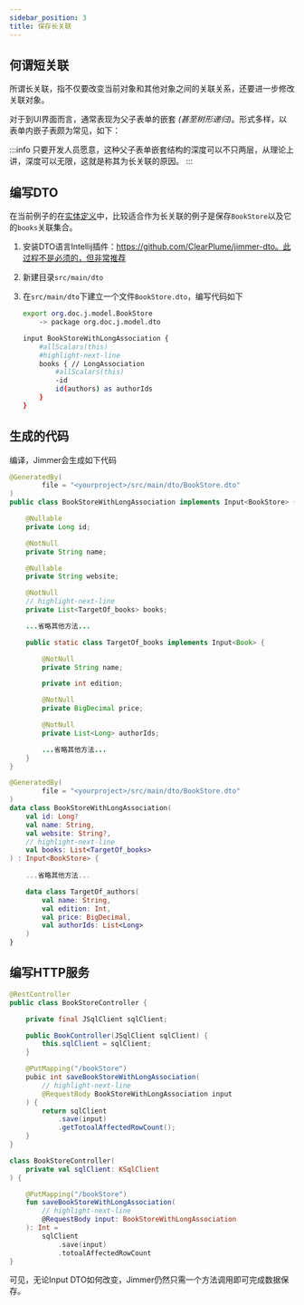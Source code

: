 ```yaml
---
sidebar_position: 3
title: 保存长关联
---
```



## 何谓短关联

所谓长关联，指不仅要改变当前对象和其他对象之间的关联关系，还要进一步修改关联对象。

对于到UI界面而言，通常表现为父子表单的嵌套 *(甚至树形递归)*。形式多样，以表单内嵌子表颇为常见，如下：

<LongAssociation/>

:::info
只要开发人员愿意，这种父子表单嵌套结构的深度可以不只两层，从理论上讲，深度可以无限，这就是称其为长关联的原因。
:::

## 编写DTO

在当前例子的在[实体定义](../../precondition#book)中，比较适合作为长关联的例子是保存`BookStore`以及它的`books`关联集合。

1.  安装DTO语言Intellij插件：https://github.com/ClearPlume/jimmer-dto。此过程不是必须的，但非常推荐

2.  新建目录`src/main/dto`

3.  在`src/main/dto`下建立一个文件`BookStore.dto`，编写代码如下

    ```sh title="BookStore.dto"
    export org.doc.j.model.BookStore
        -> package org.doc.j.model.dto

    input BookStoreWithLongAssociation {
        #allScalars(this)
        #highlight-next-line
        books { // LongAssociation
            #allScalars(this)
            -id
            id(authors) as authorIds
        }
    }
    ```
## 生成的代码

编译，Jimmer会生成如下代码

<Tabs groupId="language">
<TabItem value="java" label="Java">

```java title="BookStoreWithLongAssociation.java"
@GeneratedBy(
        file = "<yourproject>/src/main/dto/BookStore.dto"
)
public class BookStoreWithLongAssociation implements Input<BookStore> {

    @Nullable
    private Long id;

    @NotNull
    private String name;

    @Nullable
    private String website;

    @NotNull
    // highlight-next-line
    private List<TargetOf_books> books;

    ...省略其他方法...

    public static class TargetOf_books implements Input<Book> {

        @NotNull
        private String name;

        private int edition;

        @NotNull
        private BigDecimal price;

        @NotNull
        private List<Long> authorIds;

        ...省略其他方法...
    }
}
```

</TabItem>
<TabItem value="kotlin" label="Kotlin">

```kotlin title="BookStoreWithLongAssociation.kt"
@GeneratedBy(
        file = "<yourproject>/src/main/dto/BookStore.dto"
)
data class BookStoreWithLongAssociation(
    val id: Long?
    val name: String,
    val website: String?,
    // highlight-next-line
    val books: List<TargetOf_books>
) : Input<BookStore> {
    
    ...省略其他方法...

    data class TargetOf_authors(
        val name: String,
        val edition: Int,
        val price: BigDecimal,
        val authorIds: List<Long>
    )
}
```

</TabItem>
</Tabs>

## 编写HTTP服务

<Tabs groupId="language">
<TabItem value="java" label="Java">

```java title="BookStoreController.java"
@RestController
public class BookStoreController {

    private final JSqlClient sqlClient;

    public BookController(JSqlClient sqlClient) {
        this.sqlClient = sqlClient;
    } 

    @PutMapping("/bookStore")
    pubic int saveBookStoreWithLongAssociation(
        // highlight-next-line
        @RequestBody BookStoreWithLongAssociation input
    ) {
        return sqlClient
            .save(input)
            .getTotoalAffectedRowCount();
    }
}
```

</TabItem>
<TabItem value="kotlin" label="Kotlin">

```kotlin title="BookStoreController.java"
class BookStoreController(
    private val sqlClient: KSqlClient
) {

    @PutMapping("/bookStore")
    fun saveBookStoreWithLongAssociation(
        // highlight-next-line
        @RequestBody input: BookStoreWithLongAssociation
    ): Int =
        sqlClient
            .save(input)
            .totoalAffectedRowCount
}
```

</TabItem>
</Tabs>

可见，无论Input DTO如何改变，Jimmer仍然只需一个方法调用即可完成数据保存。